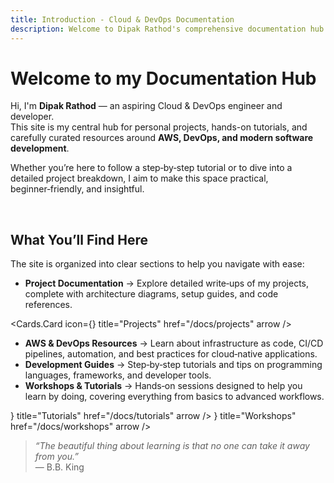 ```yaml
---
title: Introduction - Cloud & DevOps Documentation
description: Welcome to Dipak Rathod's comprehensive documentation hub for cloud computing, DevOps, AWS, Docker, Kubernetes, and software development tutorials. Learn through hands-on projects and practical guides.
---
```



# Welcome to my Documentation Hub

Hi, I'm **Dipak Rathod** — an aspiring Cloud & DevOps engineer and developer.  
This site is my central hub for personal projects, hands-on tutorials, and carefully curated resources around **AWS, DevOps, and modern software development**.

Whether you’re here to follow a step‑by‑step tutorial or to dive into a detailed project breakdown, I aim to make this space practical, beginner‑friendly, and insightful.

<br />

## What You’ll Find Here

The site is organized into clear sections to help you navigate with ease:

- **Project Documentation** → Explore detailed write‑ups of my projects, complete with architecture diagrams, setup guides, and code references.

<Cards.Card icon={<VscRepo />} title="Projects" href="/docs/projects" arrow />

- **AWS & DevOps Resources** → Learn about infrastructure as code, CI/CD pipelines, automation, and best practices for cloud‑native applications.
- **Development Guides** → Step‑by‑step tutorials and tips on programming languages, frameworks, and developer tools.
- **Workshops & Tutorials** → Hands‑on sessions designed to help you learn by doing, covering everything from basics to advanced workflows.

<Cards>
  <Cards.Card
    icon={<VscTools />}
    title="Tutorials"
    href="/docs/tutorials"
    arrow
  />
  <Cards.Card
    icon={<GrWorkshop />}
    title="Workshops"
    href="/docs/workshops"
    arrow
  />
</Cards>

<br />

> _“The beautiful thing about learning is that no one can take it away from you.”_  
> — B.B. King
